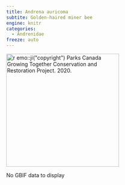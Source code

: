 ```yaml
---
title: Andrena auricoma
subtite: Golden-haired miner bee
engine: knitr
categories:
  - Andrenidae
freeze: auto
---
```

[![`r emo::ji("copyright")` Parks Canada Growing Together Conservation and Restoration Project. 2020.](https://inaturalist-open-data.s3.amazonaws.com/photos/134754453/medium.jpeg){height=300}](https://inaturalist.ca/observations/47320081)

No GBIF data to display
